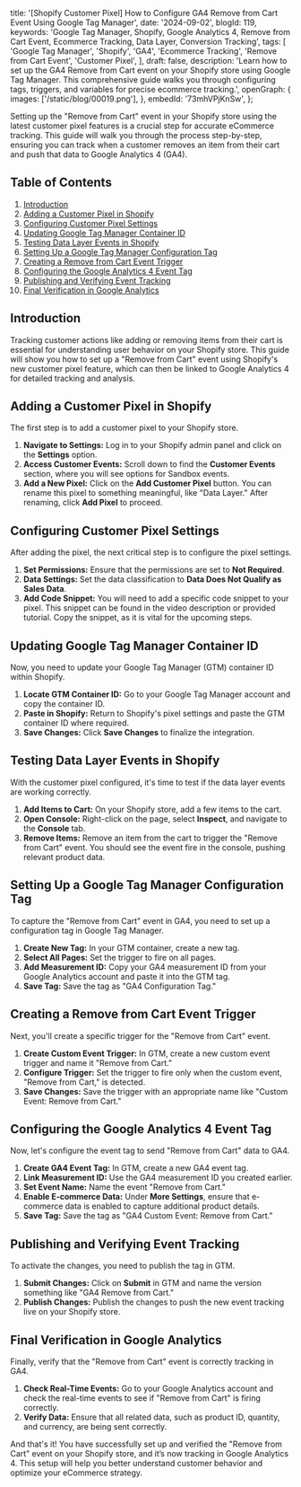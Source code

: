   title:
    '[Shopify Customer Pixel] How to Configure GA4 Remove from Cart Event Using Google Tag Manager',
  date: '2024-09-02',
  blogId: 119,
  keywords:
    'Google Tag Manager, Shopify, Google Analytics 4, Remove from Cart Event, Ecommerce Tracking, Data Layer, Conversion Tracking',
  tags: [
    'Google Tag Manager',
    'Shopify',
    'GA4',
    'Ecommerce Tracking',
    'Remove from Cart Event',
    'Customer Pixel',
  ],
  draft: false,
  description:
    'Learn how to set up the GA4 Remove from Cart event on your Shopify store using Google Tag Manager. This comprehensive guide walks you through configuring tags, triggers, and variables for precise ecommerce tracking.',
  openGraph: {
    images: ['/static/blog/00019.png'],
  },
  embedId: '73mhVPjKnSw',
};

<BlogHeader metadata={metadata} />

Setting up the "Remove from Cart" event in your Shopify store using the latest customer pixel features is a crucial step for accurate eCommerce tracking. This guide will walk you through the process step-by-step, ensuring you can track when a customer removes an item from their cart and push that data to Google Analytics 4 (GA4).

## Table of Contents

1. [Introduction](#introduction)
2. [Adding a Customer Pixel in Shopify](#adding-a-customer-pixel-in-shopify)
3. [Configuring Customer Pixel Settings](#configuring-customer-pixel-settings)
4. [Updating Google Tag Manager Container ID](#updating-google-tag-manager-container-id)
5. [Testing Data Layer Events in Shopify](#testing-data-layer-events-in-shopify)
6. [Setting Up a Google Tag Manager Configuration Tag](#setting-up-a-google-tag-manager-configuration-tag)
7. [Creating a Remove from Cart Event Trigger](#creating-a-remove-from-cart-event-trigger)
8. [Configuring the Google Analytics 4 Event Tag](#configuring-the-google-analytics-4-event-tag)
9. [Publishing and Verifying Event Tracking](#publishing-and-verifying-event-tracking)
10. [Final Verification in Google Analytics](#final-verification-in-google-analytics)

## Introduction

Tracking customer actions like adding or removing items from their cart is essential for understanding user behavior on your Shopify store. This guide will show you how to set up a "Remove from Cart" event using Shopify's new customer pixel feature, which can then be linked to Google Analytics 4 for detailed tracking and analysis.

## Adding a Customer Pixel in Shopify

The first step is to add a customer pixel to your Shopify store.

1. **Navigate to Settings:** Log in to your Shopify admin panel and click on the **Settings** option.
2. **Access Customer Events:** Scroll down to find the **Customer Events** section, where you will see options for Sandbox events.
3. **Add a New Pixel:** Click on the **Add Customer Pixel** button. You can rename this pixel to something meaningful, like "Data Layer." After renaming, click **Add Pixel** to proceed.

<DataLayerCodeBlock fileName="remove_from_cart.js" />

## Configuring Customer Pixel Settings

After adding the pixel, the next critical step is to configure the pixel settings.

1. **Set Permissions:** Ensure that the permissions are set to **Not Required**.
2. **Data Settings:** Set the data classification to **Data Does Not Qualify as Sales Data**.
3. **Add Code Snippet:** You will need to add a specific code snippet to your pixel. This snippet can be found in the video description or provided tutorial. Copy the snippet, as it is vital for the upcoming steps.

## Updating Google Tag Manager Container ID

Now, you need to update your Google Tag Manager (GTM) container ID within Shopify.

1. **Locate GTM Container ID:** Go to your Google Tag Manager account and copy the container ID.
2. **Paste in Shopify:** Return to Shopify's pixel settings and paste the GTM container ID where required.
3. **Save Changes:** Click **Save Changes** to finalize the integration.

## Testing Data Layer Events in Shopify

With the customer pixel configured, it's time to test if the data layer events are working correctly.

1. **Add Items to Cart:** On your Shopify store, add a few items to the cart.
2. **Open Console:** Right-click on the page, select **Inspect**, and navigate to the **Console** tab.
3. **Remove Items:** Remove an item from the cart to trigger the "Remove from Cart" event. You should see the event fire in the console, pushing relevant product data.

## Setting Up a Google Tag Manager Configuration Tag

To capture the "Remove from Cart" event in GA4, you need to set up a configuration tag in Google Tag Manager.

1. **Create New Tag:** In your GTM container, create a new tag.
2. **Select All Pages:** Set the trigger to fire on all pages.
3. **Add Measurement ID:** Copy your GA4 measurement ID from your Google Analytics account and paste it into the GTM tag.
4. **Save Tag:** Save the tag as "GA4 Configuration Tag."

## Creating a Remove from Cart Event Trigger

Next, you'll create a specific trigger for the "Remove from Cart" event.

1. **Create Custom Event Trigger:** In GTM, create a new custom event trigger and name it "Remove from Cart."
2. **Configure Trigger:** Set the trigger to fire only when the custom event, "Remove from Cart," is detected.
3. **Save Changes:** Save the trigger with an appropriate name like "Custom Event: Remove from Cart."

## Configuring the Google Analytics 4 Event Tag

Now, let's configure the event tag to send "Remove from Cart" data to GA4.

1. **Create GA4 Event Tag:** In GTM, create a new GA4 event tag.
2. **Link Measurement ID:** Use the GA4 measurement ID you created earlier.
3. **Set Event Name:** Name the event "Remove from Cart."
4. **Enable E-commerce Data:** Under **More Settings**, ensure that e-commerce data is enabled to capture additional product details.
5. **Save Tag:** Save the tag as "GA4 Custom Event: Remove from Cart."

## Publishing and Verifying Event Tracking

To activate the changes, you need to publish the tag in GTM.

1. **Submit Changes:** Click on **Submit** in GTM and name the version something like "GA4 Remove from Cart."
2. **Publish Changes:** Publish the changes to push the new event tracking live on your Shopify store.

## Final Verification in Google Analytics

Finally, verify that the "Remove from Cart" event is correctly tracking in GA4.

1. **Check Real-Time Events:** Go to your Google Analytics account and check the real-time events to see if "Remove from Cart" is firing correctly.
2. **Verify Data:** Ensure that all related data, such as product ID, quantity, and currency, are being sent correctly.

And that's it! You have successfully set up and verified the "Remove from Cart" event on your Shopify store, and it’s now tracking in Google Analytics 4. This setup will help you better understand customer behavior and optimize your eCommerce strategy.
